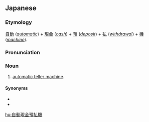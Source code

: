 ==Japanese==
{{ja-kanjitab|じ|どう|げん|きん|よ|はら|o6=い|き}}

===Etymology===
[[自動]] (''[[automatic]]'') + [[現金]] (''[[cash]]'') + [[預]] (''[[deposit]]'') + [[払]] (''[[withdrawal]]'') + [[機]] (''[[machine]]'').

===Pronunciation===
{{ja-pron|じどう げんきん よはらいき}}

===Noun===
{{ja-noun|じどう げんきん よはらいき}}

# [[automatic teller machine]].

====Synonyms====
* {{l|ja|ATM}}
* {{l|ja|現金自動預払機}}

[[hu:自動現金預払機]]
